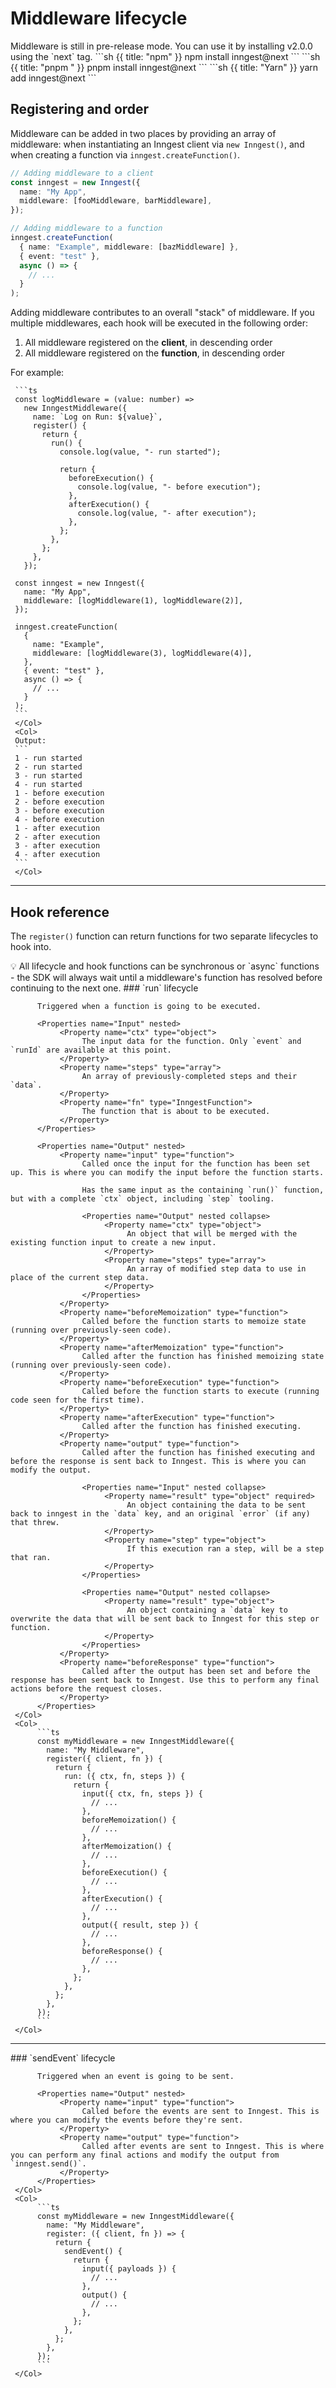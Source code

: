# Middleware lifecycle <VersionBadge version="v2.0.0+" />

<Callout>
Middleware is still in pre-release mode. You can use it by installing v2.0.0 using the `next` tag.

<CodeGroup forceTabs>
```sh {{ title: "npm" }}
npm install inngest@next
```
```sh {{ title: "pnpm " }}
pnpm install inngest@next
```
```sh {{ title: "Yarn" }}
yarn add inngest@next
```
</CodeGroup>
</Callout>

## Registering and order

Middleware can be added in two places by providing an array of middleware: when instantiating an Inngest client via `new Inngest()`, and when creating a function via `inngest.createFunction()`.

```ts
// Adding middleware to a client
const inngest = new Inngest({
  name: "My App",
  middleware: [fooMiddleware, barMiddleware],
});

// Adding middleware to a function
inngest.createFunction(
  { name: "Example", middleware: [bazMiddleware] },
  { event: "test" },
  async () => {
    // ...
  }
);
```

Adding middleware contributes to an overall "stack" of middleware. If you multiple middlewares, each hook will be executed in the following order:

1. All middleware registered on the **client**, in descending order
2. All middleware registered on the **function**, in descending order

<Row>
     <Col>
     For example:

     ```ts
     const logMiddleware = (value: number) =>
       new InngestMiddleware({
         name: `Log on Run: ${value}`,
         register() {
           return {
             run() {
               console.log(value, "- run started");

               return {
                 beforeExecution() {
                   console.log(value, "- before execution");
                 },
                 afterExecution() {
                   console.log(value, "- after execution");
                 },
               };
             },
           };
         },
       });

     const inngest = new Inngest({
       name: "My App",
       middleware: [logMiddleware(1), logMiddleware(2)],
     });

     inngest.createFunction(
       {
         name: "Example",
         middleware: [logMiddleware(3), logMiddleware(4)],
       },
       { event: "test" },
       async () => {
         // ...
       }
     );
     ```
     </Col>
     <Col>
     Output:
     ```
     1 - run started
     2 - run started
     3 - run started
     4 - run started
     1 - before execution
     2 - before execution
     3 - before execution
     4 - before execution
     1 - after execution
     2 - after execution
     3 - after execution
     4 - after execution
     ```
     </Col>
</Row>

---

## Hook reference

The `register()` function can return functions for two separate lifecycles to hook into.

<Callout>
💡 All lifecycle and hook functions can be synchronous or `async` functions - the SDK will always wait until a middleware's function has resolved before continuing to the next one.
</Callout>

<Row>
     <Col>
          ### `run` lifecycle

          Triggered when a function is going to be executed.

          <Properties name="Input" nested>
               <Property name="ctx" type="object">
                    The input data for the function. Only `event` and `runId` are available at this point.
               </Property>
               <Property name="steps" type="array">
                    An array of previously-completed steps and their `data`.
               </Property>
               <Property name="fn" type="InngestFunction">
                    The function that is about to be executed.
               </Property>
          </Properties>

          <Properties name="Output" nested>
               <Property name="input" type="function">
                    Called once the input for the function has been set up. This is where you can modify the input before the function starts.

                    Has the same input as the containing `run()` function, but with a complete `ctx` object, including `step` tooling.

                    <Properties name="Output" nested collapse>
                         <Property name="ctx" type="object">
                              An object that will be merged with the existing function input to create a new input.
                         </Property>
                         <Property name="steps" type="array">
                              An array of modified step data to use in place of the current step data.
                         </Property>
                    </Properties>
               </Property>
               <Property name="beforeMemoization" type="function">
                    Called before the function starts to memoize state (running over previously-seen code).
               </Property>
               <Property name="afterMemoization" type="function">
                    Called after the function has finished memoizing state (running over previously-seen code).
               </Property>
               <Property name="beforeExecution" type="function">
                    Called before the function starts to execute (running code seen for the first time).
               </Property>
               <Property name="afterExecution" type="function">
                    Called after the function has finished executing.
               </Property>
               <Property name="output" type="function">
                    Called after the function has finished executing and before the response is sent back to Inngest. This is where you can modify the output.

                    <Properties name="Input" nested collapse>
                         <Property name="result" type="object" required>
                              An object containing the data to be sent back to inngest in the `data` key, and an original `error` (if any) that threw.
                         </Property>
                         <Property name="step" type="object">
                              If this execution ran a step, will be a step that ran.
                         </Property>
                    </Properties>

                    <Properties name="Output" nested collapse>
                         <Property name="result" type="object">
                              An object containing a `data` key to overwrite the data that will be sent back to Inngest for this step or function.
                         </Property>
                    </Properties>
               </Property>
               <Property name="beforeResponse" type="function">
                    Called after the output has been set and before the response has been sent back to Inngest. Use this to perform any final actions before the request closes.
               </Property>
          </Properties>
     </Col>
     <Col>
          ```ts
          const myMiddleware = new InngestMiddleware({
            name: "My Middleware",
            register({ client, fn }) {
              return {
                run: ({ ctx, fn, steps }) {
                  return {
                    input({ ctx, fn, steps }) {
                      // ...
                    },
                    beforeMemoization() {
                      // ...
                    },
                    afterMemoization() {
                      // ...
                    },
                    beforeExecution() {
                      // ...
                    },
                    afterExecution() {
                      // ...
                    },
                    output({ result, step }) {
                      // ...
                    },
                    beforeResponse() {
                      // ...
                    },
                  };
                },
              };
            },
          });
          ```
     </Col>
</Row>

---

<Row>
     <Col>
          ### `sendEvent` lifecycle

          Triggered when an event is going to be sent.

          <Properties name="Output" nested>
               <Property name="input" type="function">
                    Called before the events are sent to Inngest. This is where you can modify the events before they're sent.
               </Property>
               <Property name="output" type="function">
                    Called after events are sent to Inngest. This is where you can perform any final actions and modify the output from `inngest.send()`.
               </Property>
          </Properties>
     </Col>
     <Col>
          ```ts
          const myMiddleware = new InngestMiddleware({
            name: "My Middleware",
            register: ({ client, fn }) => {
              return {
                sendEvent() {
                  return {
                    input({ payloads }) {
                      // ...
                    },
                    output() {
                      // ...
                    },
                  };
                },
              };
            },
          });
          ```
     </Col>
</Row>

